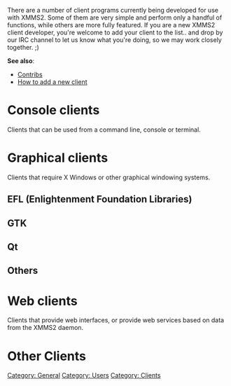 {{Navbar}}

There are a number of client programs currently being developed for use with XMMS2. Some of them are very simple and perform only a handful of functions, while others are more fully featured. If you are a new XMMS2 client developer, you're welcome to add your client to the list.. and drop by our IRC channel to let us know what you're doing, so we may work closely together. ;)

'''See also''':
* [[Contribs]]
* [[Talk:XMMS2_Clients#How_to_add_a_new_client | How to add a new client]]

= Console clients =
Clients that can be used from a command line, console or terminal.

{{ClientSummary| name=XMMS2 CLI client| description=This is the simple client that currently comes with XMMS2 itself. (source code found in src/clients/cli/xmms2_client.c) It supports most, if not all, operations possible using the xmmsclient library.}}

{{ClientSummary| name=xmms2-shell| description=xmms2-shell is an interactive shell client for XMMS2. It's like [http://freshmeat.net/projects/xmms-shell/ xmms-shell], but with commands matching the XMMS2 CLI client.}}

{{ClientSummary| name=XMMS2Curse| description=XMMS2Curse is a python client using ncurses for its interface.}}

{{ClientSummary| name=xmms2curses| description=x2c is a client written in C using curses (not specifically ncurses, all code is tested with NetBSD's curses and ncurses).}}

{{ClientSummary| name=ixmms2| description=An irssi client which now supports basic control functions as well as displaying currently playing song see the script for details, it assumes all your music is properly tagged.}}

{{ClientSummary| name=nyello| description=nyello is a C++ command-line client that features a pseudo-shell interface (akin to [http://freshmeat.net/projects/xmms-shell/ xmms-shell]). It will offer advanced features such as powerful medialib query patterns, collections and clever random playback.}}

= Graphical clients =
Clients that require X Windows or other graphical windowing systems.

== EFL (Enlightenment Foundation Libraries) ==

{{ClientSummary| name=Euphoria| description=Euphoria is a graphical XMMS2 client based on the [http://enlightenment.org Enlightenment Foundation Libraries] (EFL) currently in development.}}

== GTK ==

{{ClientSummary| name=xmms2play| description=xmms2play is a simple GTK2 xmms2 client written in C. It is designed for those that desire a minimalist design. It does not include a playlist, instead intending for external applications such as [[Client:medialib-ui | medialib-ui]] to be used for that purpose.}}

{{ClientSummary| name=gkrellxmms2| description=gkrellxmms2 is a plugin for GKrellM2 to control the XMMS2 audio player. It has buttons for play/pause, next /previous track and stop. It also shows the current artist and track name and the current position in the track.}}

{{ClientSummary| name=perlamp| description=Perlamp should be a front-end that allows it to open Wxxamp modern skins. The current status is a proof-of-concept written in Perl with perlgtk that allows incomplete viewing of several modern skins with Maki support.}}

{{ClientSummary| name=gxmms2| description=gxmms2 is a GTK2-based XMMS2 client, written in C. Its main window is small and simple. It includes a [http://wejp.homelinux.org/wejp/xmms2/pledit.png playlist editor] with a medialib search and an artist browser and a file information dialog.}}

{{ClientSummary| name=juxtapose| description="Jukebox Using XMMS Two as Player of Songs.  Eh?" :D  PyGTK based XMMS2 client loosely based on the Muine interface.}}

{{ClientSummary| name=Shellac| description=Shellac is a XMMS2 client written in Python with Pygtk with a very customizable GUI.
It is still under development.For now it can be found at http://hem.bredband.net/b298027/}}

{{ClientSummary| name=RXmms2| description=RXmms2 is an XMMS/BMP clone written using Ruby and Gtk2. It aims to provide the look & feel of XMMS that you're used to while adding new advanced features like medialib operations, a more advanced display string parser, and regular expression searches.}}

== Qt ==

{{ClientSummary| name=medialib-ui| description=This is a standalone medialib and playlist client. Aimed at functionality instead of pretty visuals. The idea is to have the client as a complement of a desktop-nice xmms client.}}

{{ClientSummary| name=SAXm2s| description=saxm2s (simply access xmms2) is a simplistic qt graphical client written in python offering control of playback features, a list of the current playlist, and a simple file-add or url-add function.}}

== Others ==

{{ClientSummary| name=Chalyx| description=Chalyx (previously known as HaX) is a flexible and modular Python client for XMMS2.}}

{{ClientSummary| name=Shhh| description=A GNUstep client called [http://home.gna.org/garma/shhh/ Shhh] is being developed by [[Banlu Kemiyatorn]].}}

{{ClientSummary| name=xmms2-osd| description=This is a quickly hacked up client that displays the artist and title of a song every time a new song starts playing, is paused, or is stopped.}}

{{ClientSummary| name=fvwm2xmms| description=fvwm2xmms is a basic display client written around fvwm2. It shows the currently playing song in an FvwmButtons box on the desktop.}}

{{ClientSummary| name=XMMS2-AMP| description=This will be a fully featured client that includes a highly configurable skinning engine, with the ability to do transparency. It will still keep the default XMMS skinning 'style'.}}

= Web clients =
Clients that provide web interfaces, or provide web services based on data from the XMMS2 daemon.

{{ClientSummary| name=XMMS2www| description=Previously on this page as 'Unnamed PHP client'. This project is reported as 'kind of dead at this time'.}}

{{ClientSummary| name=XMMS2 xml-rpc| description=A ruby client thats an xml-rpc server, Also included is a php xml-rpc client.}}

{{ClientSummary| name=XMMS2-Scrobbler| description=XMMS2-Scrobbler is an [http://www.audioscrobbler.com/ AudioScrobbler] client.}}

{{ClientSummary| name=XMMS2 Webterface| description=The XMMS2 Webterface is a Ruby class that works with an eRuby template to provide a highly customizable and flexible interface to XMMS2.}}

= Other Clients =

{{ClientSummary| name=xmms2_blue| description=The xmms2_blue client interfaces xmms2d to a Bluetooth enabled phone. It is still fairly experimental, but basic functionality should work.}}

{{ClientSummary| name=xmms2Plugin| description=xmms2Plugin is a module for the [http://www.irssi.org irssi] irc client to be used to control playback and query information like playlist or the currently played song.}}

{{ClientSummary| name=lxmms2| description=lxmms2 is a tiny XMMS2 client to control XMMS2 with a LIRC compatible remote control. Client written by Johannes Heimansberg.}}

[[Category: General]]
[[Category: Users]]
[[Category: Clients]]
